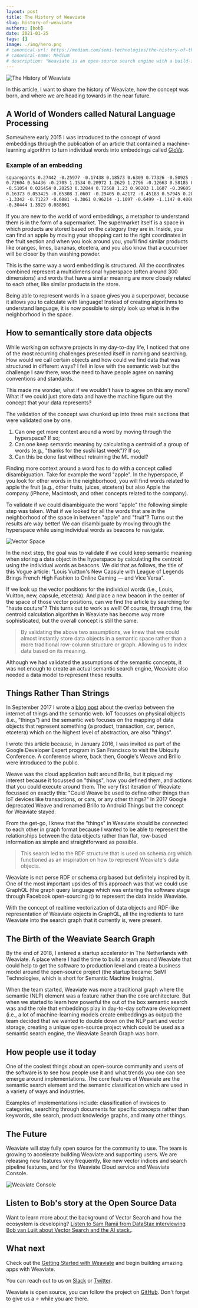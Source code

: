 ```yaml
---
layout: post
title: The History of Weaviate
slug: history-of-weaviate
authors: [bob] 
date: 2021-01-25
tags: []
image: ./img/hero.png
# canonical-url: https://medium.com/semi-technologies/the-history-of-the-weaviate-vector-search-engine-17a274f36178
# canonical-name: Medium
# description: "Weaviate is an open-source search engine with a build-in NLP model called the Contextionary. What makes Weaviate unique, is that it stores data in a vector space rather than a traditional row-column or graph structure, allowing you to search through data based on its meaning rather than keywords alone."
---
```

![The History of Weaviate](./img/hero.png)

In this article, I want to share the history of Weaviate, how the concept was born, and where we are heading towards in the near future.

<!-- truncate -->

## A World of Wonders called Natural Language Processing
Somewhere early 2015 I was introduced to the concept of word embeddings through the publication of an article that contained a machine-learning algorithm to turn individual words into embeddings called [GloVe](https://nlp.stanford.edu/projects/glove/).

### Example of an embedding

```txt
squarepants 0.27442 -0.25977 -0.17438 0.18573 0.6309 0.77326 -0.50925 -1.8926
0.72604 0.54436 -0.2705 1.1534 0.20972 1.2629 1.2796 -0.12663 0.58185 0.4805
-0.51054 0.026454 0.20253 0.32844 0.72568 1.23 0.90203 1.1607 -0.39605 0.80305
0.16373 0.053425 -0.65308 1.0607 -0.29405 0.42172 -0.45183 0.57945 0.20217
-1.3342 -0.71227 -0.6081 -0.3061 0.96214 -1.1097 -0.6499 -1.1147 0.4808 0.29857
-0.30444 1.3929 0.088861
```

If you are new to the world of word embeddings, a metaphor to understand them is in the form of a supermarket. The supermarket itself is a space in which products are stored based on the category they are in. Inside, you can find an apple by moving your shopping cart to the right coordinates in the fruit section and when you look around you, you'll find similar products like oranges, limes, bananas, etcetera, and you also know that a cucumber will be closer by than washing powder.


This is the same way a word embedding is structured. All the coordinates combined represent a multidimensional hyperspace (often around 300 dimensions) and words that have a similar meaning are more closely related to each other, like similar products in the store.

Being able to represent words in a space gives you a superpower, because it allows you to calculate with language! Instead of creating algorithms to understand language, it is now possible to simply look up what is in the neighborhood in the space.

## How to semantically store data objects
While working on software projects in my day-to-day life, I noticed that one of the most recurring challenges presented itself in naming and searching. How would we call certain objects and how could we find data that was structured in different ways? I fell in love with the semantic web but the challenge I saw there, was the need to have people agree on naming conventions and standards.

This made me wonder, what if we wouldn't have to agree on this any more? What if we could just store data and have the machine figure out the concept that your data represents?

The validation of the concept was chunked up into three main sections that were validated one by one.

1. Can one get more context around a word by moving through the hyperspace? If so;
1. Can one keep semantic meaning by calculating a centroid of a group of words (e.g., "thanks for the sushi last week")? If so;
1. Can this be done fast without retraining the ML model?

Finding more context around a word has to do with a concept called disambiguation. Take for example the word "apple". In the hyperspace, if you look for other words in the neighborhood, you will find words related to apple the fruit (e.g., other fruits, juices, etcetera) but also Apple the company (iPhone, Macintosh, and other concepts related to the company).

To validate if we could disambiguate the word "apple" the following simple step was taken. What if we looked for all the words that are in the neighborhood of the space in between "apple" and "fruit"? Turns out the results are way better! We can disambiguate by moving through the hyperspace while using individual words as beacons to navigate.

![Vector Space](./img/vector-space.jpeg)

In the next step, the goal was to validate if we could keep semantic meaning when storing a data object in the hyperspace by calculating the centroid using the individual words as beacons. We did that as follows, the title of this Vogue article: "Louis Vuitton's New Capsule with League of Legends Brings French High Fashion to Online Gaming — and Vice Versa".

If we look up the vector positions for the individual words (i.e., Louis, Vuitton, new, capsule, etcetera). And place a new beacon in the center of the space of those vector positions, can we find the article by searching for "haute couture"? This turns out to work as well! Of course, through time, the centroid calculation algorithm in Weaviate has become way more sophisticated, but the overall concept is still the same.

> By validating the above two assumptions, we knew that we could almost instantly store data objects in a semantic space rather than a more traditional row-column structure or graph. Allowing us to index data based on its meaning.

Although we had validated the assumptions of the semantic concepts, it was not enough to create an actual semantic search engine, Weaviate also needed a data model to represent these results.

## Things Rather Than Strings
In September 2017 I wrote a [blog post](https://medium.com/bob-van-luijt/semantic-internet-of-things-42811e1ca7a7) about the overlap between the internet of things and the semantic web. IoT focusses on physical objects (i.e., "things") and the semantic web focuses on the mapping of data objects that represent something (a product, transaction, car, person, etcetera) which on the highest level of abstraction, are also "things".

I wrote this article because, in January 2016, I was invited as part of the Google Developer Expert program in San Francisco to visit the Ubiquity Conference. A conference where, back then, Google's Weave and Brillo were introduced to the public.

Weave was the cloud application built around Brillo, but it piqued my interest because it focussed on "things", how you defined them, and actions that you could execute around them. The very first iteration of Weaviate focussed on exactly this: "Could Weave be used to define other things than IoT devices like transactions, or cars, or any other things?" In 2017 Google deprecated Weave and renamed Brillo to Android Things but the concept for Weaviate stayed.

From the get-go, I knew that the "things" in Weaviate should be connected to each other in graph format because I wanted to be able to represent the relationships between the data objects rather than flat, row-based information as simple and straightforward as possible.

> This search led to the RDF structure that is used on schema.org which functioned as an inspiration on how to represent Weaviate's data objects.

Weaviate is not perse RDF or schema.org based but definitely inspired by it. One of the most important upsides of this approach was that we could use GraphQL (the graph query language which was entering the software stage through Facebook open-sourcing it) to represent the data inside Weaviate.

With the concept of realtime vectorization of data objects and RDF-like representation of Weaviate objects in GraphQL, all the ingredients to turn Weaviate into the search graph that it currently is, were present.

## The Birth of the Weaviate Search Graph
By the end of 2018, I entered a startup accelerator in The Netherlands with Weaviate. A place where I had the time to build a team around Weaviate that could help to get the software to production level and create a business model around the open-source project (the startup became: SeMI Technologies, which is short for Semantic Machine Insights).

When the team started, Weaviate was more a traditional graph where the semantic (NLP) element was a feature rather than the core architecture. But when we started to learn how powerful the out of the box semantic search was and the role that embeddings play in day-to-day software development (i.e., a lot of machine-learning models create embeddings as output) the team decided that we wanted to double down on the NLP part and vector storage, creating a unique open-source project which could be used as a semantic search engine, the Weaviate Search Graph was born.

## How people use it today
One of the coolest things about an open-source community and users of the software is to see how people use it and what trends you one can see emerge around implementations. The core features of Weaviate are the semantic search element and the semantic classification which are used in a variety of ways and industries.

Examples of implementations include: classification of invoices to categories, searching through documents for specific concepts rather than keywords, site search, product knowledge graphs, and many other things.

## The Future
Weaviate will stay fully open source for the community to use. The team is growing to accelerate building Weaviate and supporting users. We are releasing new features very frequently, like new vector indices and search pipeline features, and for the Weaviate Cloud service and Weaviate Console. 

![Weaviate Console](./img/weaviate-console.jpeg)

## Listen to Bob's story at the Open Source Data
Want to learn more about the background of Vector Search and how the ecosystem is developing? [Listen to Sam Ramji from DataStax interviewing Bob van Luijt about Vector Search and the AI stack.](https://www.datastax.com/resources/podcast/vector-search-ai-stack-more-bob-van-luijt). 

## What next
Check out the [Getting Started with Weaviate](/developers/weaviate/quickstart) and begin building amazing apps with Weaviate.

You can reach out to us on [Slack](https://join.slack.com/t/weaviate/shared_invite/zt-goaoifjr-o8FuVz9b1HLzhlUfyfddhw) or [Twitter](https://twitter.com/weaviate_io).

Weaviate is open source, you can follow the project on [GitHub](https://github.com/weaviate/weaviate). Don't forget to give us a ⭐️ while you are there.
